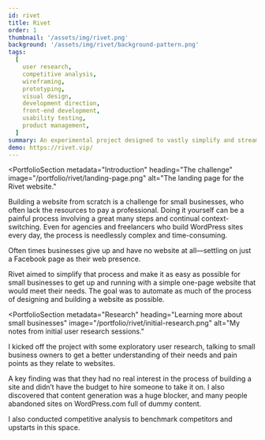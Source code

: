 ```yaml
---
id: rivet
title: Rivet
order: 1
thumbnail: '/assets/img/rivet.png'
background: '/assets/img/rivet/background-pattern.png'
tags:
  [
    user research,
    competitive analysis,
    wireframing,
    prototyping,
    visual design,
    development direction,
    front-end development,
    usability testing,
    product management,
  ]
summary: An experimental project designed to vastly simplify and streamline the WordPress site-building process for small business owners by using technology to automate design decisions.
demo: https://rivet.vip/
---
```



<PortfolioSection
  metadata="Introduction"
  heading="The challenge"
  image="/portfolio/rivet/landing-page.png"
  alt="The landing page for the Rivet website."
>

  Building a website from scratch is a challenge for small businesses, who often lack the resources to pay a professional. Doing it yourself can be a painful process involving a great many steps and continual context-switching. Even for agencies and freelancers who build WordPress sites every day, the process is needlessly complex and time-consuming.

  Often times businesses give up and have no website at all—settling on just a Facebook page as their web presence.

  Rivet aimed to simplify that process and make it as easy as possible for small businesses to get up and running with a simple one-page website that would meet their needs. The goal was to automate as much of the process of designing and building a website as possible.
</PortfolioSection>

<PortfolioSection
  metadata="Research"
  heading="Learning more about small businesses"
  image="/portfolio/rivet/initial-research.png"
  alt="My notes from initial user research sessions."
>

  I kicked off the project with some exploratory user research, talking to small business owners to get a better understanding of their needs and pain points as they relate to websites.

  A key finding was that they had no real interest in the process of building a site and didn’t have the budget to hire someone to take it on. I also discovered that content generation was a huge blocker, and many people abandoned sites on WordPress.com full of dummy content.

  I also conducted competitive analysis to benchmark competitors and upstarts in this space.
</PortfolioSection>
